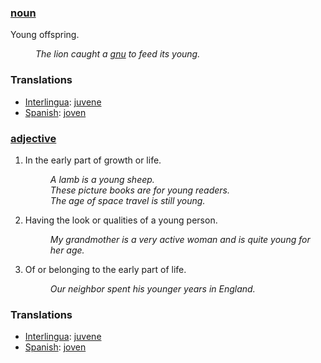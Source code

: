 === [[noun]] ===
­Young offspring. 
:''The lion caught a [[gnu]] to feed its young.'' 

=== Translations ===
*[[Interlingua]]: [[juvene]]
*[[Spanish]]: [[joven]]

=== [[adjective]] ===
#In the early part of growth or life. 
#:''A lamb is a young sheep.'' 
#:''These picture books are for young readers.'' 
#:''The age of space travel is still young.'' 
#Having the look or qualities of a young person. 
#:''My grandmother is a very active woman and is quite young for her age.'' 
#Of or belonging to the early part of life. 
#:''Our neighbor spent his younger years in England.'' 

=== Translations ===
*[[Interlingua]]: [[juvene]]
*[[Spanish]]: [[joven]]